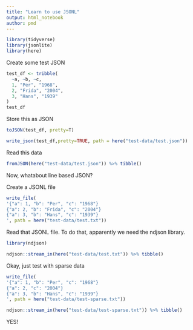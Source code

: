 ```yaml
---
title: "Learn to use JSONL"
output: html_notebook
author: pmd
---
```


```r
library(tidyverse)
library(jsonlite)
library(here)
```

Create some test JSON

```r
test_df <- tribble(
  ~a, ~b, ~c,
  1, "Per", "1968",
  2, "Frida", "2004",
  3, "Hans", "1939"
)
test_df
```

Store this as JSON

```r
toJSON(test_df, pretty=T)
```

```r
write_json(test_df,pretty=TRUE, path = here("test-data/test.json"))
```

Read this data

```r
fromJSON(here("test-data/test.json")) %>% tibble()
```

Now, whatabout line based JSON?

Create a JSONL file

```r
write_file(
'{"a": 1, "b": "Per", "c": "1968"}
{"a": 2, "b": "Frida", "c": "2004"}
{"a": 3, "b": "Hans", "c": "1939"}
', path = here("test-data/test.txt"))
```

Read that JSONL file. To do that, apparently we need the ndjson library.

```r
library(ndjson)
```

```r
ndjson::stream_in(here("test-data/test.txt")) %>% tibble()
```

Okay, just test with sparse data

```r
write_file(
'{"a": 1, "b": "Per", "c": "1968"}
{"a": 2, "c": "2004"}
{"a": 3, "b": "Hans", "c": "1939"}
', path = here("test-data/test-sparse.txt"))
```


```r
ndjson::stream_in(here("test-data/test-sparse.txt")) %>% tibble()
```

YES!